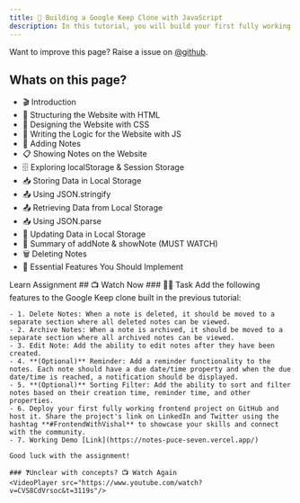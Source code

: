 ```yaml
---
title: 📝 Building a Google Keep Clone with JavaScript
description: In this tutorial, you will build your first fully working project. I have give some more features to implement by you as an assignment.
---
```


<Callout>

Want to improve this page? Raise a issue on [@github](https://github.com/ManishBisht777/frontend-freaks-website).

</Callout>

## Whats on this page?

- 🎬 Introduction
- 🔧 Structuring the Website with HTML
- 🎨 Designing the Website with CSS
- 🧠 Writing the Logic for the Website with JS
- 📌 Adding Notes
- 📋 Showing Notes on the Website
- 🗄️ Exploring localStorage & Session Storage
- 📥 Storing Data in Local Storage
- 📤 Using JSON.stringify
- 📤 Retrieving Data from Local Storage
- 📥 Using JSON.parse
- 🔄 Updating Data in Local Storage
- 📝 Summary of addNote & showNote (MUST WATCH)
- 🗑️ Deleting Notes
- 🔑 Essential Features You Should Implement

<Tabs defaultValue="learn">

<TabsList>
  <TabsTrigger value="learn">Learn</TabsTrigger>
  <TabsTrigger value="assignment">Assignment</TabsTrigger>
</TabsList>

<TabsContent value="learn">
    ## 📺 Watch Now
    <VideoPlayer src="https://www.youtube.com/watch?v=CVS8CdVrsoc&t=3119s"/>
</TabsContent>

<TabsContent value="assignment">
 ### 📌🔨 Task
    Add the following features to the Google Keep clone built in the previous tutorial:

    - 1. Delete Notes: When a note is deleted, it should be moved to a separate section where all deleted notes can be viewed.
    - 2. Archive Notes: When a note is archived, it should be moved to a separate section where all archived notes can be viewed.
    - 3. Edit Note: Add the ability to edit notes after they have been created.
    - 4. **(Optional)** Reminder: Add a reminder functionality to the notes. Each note should have a due date/time property and when the due date/time is reached, a notification should be displayed.
    - 5. **(Optional)** Sorting Filter: Add the ability to sort and filter notes based on their creation time, reminder time, and other properties.
    - 6. Deploy your first fully working frontend project on GitHub and host it. Share the project's link on LinkedIn and Twitter using the hashtag **#FrontendWithVishal** to showcase your skills and connect with the community.
    - 7. Working Demo [Link](https://notes-puce-seven.vercel.app/)

    Good luck with the assignment!

    ### ❓Unclear with concepts? 📺 Watch Again
    <VideoPlayer src="https://www.youtube.com/watch?v=CVS8CdVrsoc&t=3119s"/>

</TabsContent>

</Tabs>


